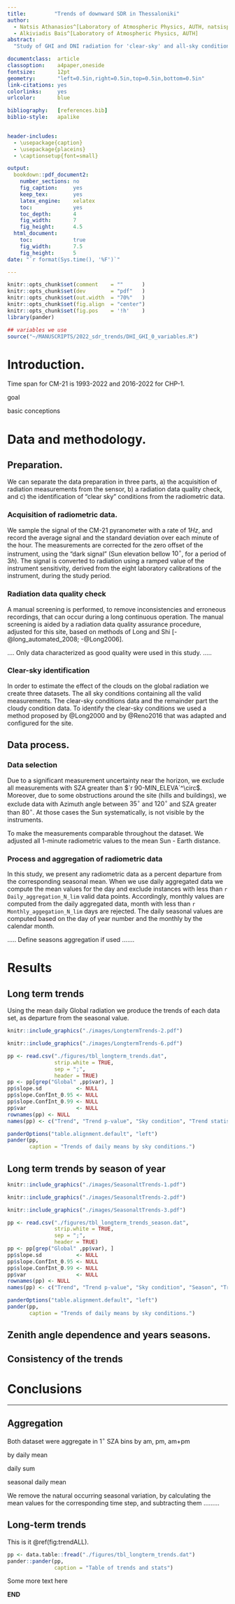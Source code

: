 ```yaml
---
title:         "Trends of downward SDR in Thessaloniki"
author:
  - Natsis Athanasios^[Laboratory of Atmospheric Physics, AUTH, natsisphysicist@gmail.com]
  - Alkiviadis Bais^[Laboratory of Atmospheric Physics, AUTH]
abstract:
  "Study of GHI and DNI radiation for 'clear-sky' and all-sky conditions."

documentclass:  article
classoption:    a4paper,oneside
fontsize:       12pt
geometry:       "left=0.5in,right=0.5in,top=0.5in,bottom=0.5in"
link-citations: yes
colorlinks:     yes
urlcolor:       blue

bibliography:   [references.bib]
biblio-style:   apalike

    
header-includes:
  - \usepackage{caption}
  - \usepackage{placeins}
  - \captionsetup{font=small}

output:
  bookdown::pdf_document2:
    number_sections: no
    fig_caption:     yes
    keep_tex:        yes
    latex_engine:    xelatex
    toc:             yes
    toc_depth:       4
    fig_width:       7
    fig_height:      4.5
  html_document:
    toc:             true
    fig_width:       7.5
    fig_height:      5
date: "`r format(Sys.time(), '%F')`"

---
```




```r
knitr::opts_chunk$set(comment    = ""      )
knitr::opts_chunk$set(dev        = "pdf"   )
knitr::opts_chunk$set(out.width  = "70%"   )
knitr::opts_chunk$set(fig.align  = "center")
knitr::opts_chunk$set(fig.pos    = '!h'    )
library(pander)
```


```r
## variables we use
source("~/MANUSCRIPTS/2022_sdr_trends/DHI_GHI_0_variables.R")
```




# Introduction.

<!-- time span -->
Time span for CM-21 is 1993-2022 and 2016-2022 for CHP-1.

goal

basic conceptions



# Data and methodology.

## Preparation.

We can separate the data preparation in three parts, a) the acquisition of radiation measurements from the sensor, b) a radiation data quality check, and c) the identification of "clear sky" conditions from the radiometric data.

### Acquisition of radiometric data.

<!-- measurement -->
We sample the signal of the CM-21 pyranometer with a rate of $1 {Hz}$, and record the average signal and the standard deviation over each minute of the hour.
<!-- dark correction -->
The measurements are corrected for the zero offset of the instrument, using the "dark signal" (Sun elevation bellow $10^\circ$, for a period of $3 h$).
<!-- physical quantities -->
The signal is converted to radiation using a ramped value of the instrument sensitivity, derived from the eight laboratory calibrations of the instrument, during the study period.

### Radiation data quality check

<!-- screening -->
A manual screening is performed, to remove inconsistencies and erroneous recordings, that can occur during a long continuous operation.
<!-- Quality assurance -->
The manual screening is aided by a radiation data quality assurance procedure, adjusted for this site, based on methods of Long and Shi\ [-@long_automated_2008; -@Long2006]. 

....
Only data characterized as good quality were used in this study.
.....

### Clear-sky identification

In order to estimate the effect of the clouds on the global radiation we create three datasets. 
The all sky conditions containing all the valid measurements. 
The clear-sky conditions data and the remainder part the cloudy condition data. 
To identify the clear-sky conditions we used a method proposed by @Long2000 and by @Reno2016 that was adapted and configured for the site.


## Data process.


### Data selection 

Due to a significant measurement uncertainty near the horizon, we exclude
all measurements with SZA greater than $`r 90-MIN_ELEVA`^\circ$. 
Moreover, due to some obstructions around the site (hills and buildings), we exclude data with Azimuth angle between 
$35^\circ$ and $120^\circ$ and SZA greater than $80^\circ$.
At those cases the Sun systematically, is not visible by the instruments.

To make the measurements comparable throughout the dataset. 
<!-- 1au -->
We adjusted all 1-minute radiometric values to the mean Sun - Earth distance.
<!-- TSI -->
<!-- And, we made all measurements relative to the TSI at 1au, in order to compensate for the Suns intensity variability, using a homogenized timeseries of satellite TSI observations. As a result, we processed all radiation data as a fraction of Suns TSI. -->


### Process and aggregation of radiometric data

In this study, we present any radiometric data as a percent departure from the corresponding seasonal mean.
When we use daily aggregated data we compute the mean values for the day and exclude instances with less than `r Daily_aggregation_N_lim` valid data points.
Accordingly, monthly values are computed from the daily aggregated data, month with less than `r Monthly_aggegation_N_lim` days are rejected. 
The daily seasonal values are computed based on the day of year number and the monthly by the calendar month.

<!-- Seasonal -->
..... Define seasons aggregation if used .......



# Results

## Long term trends

\FloatBarrier

Using the mean daily Global radiation we produce the trends of each data set, as departure from the seasonal value.

```r
knitr::include_graphics("./images/LongtermTrends-2.pdf")
```


<!-- ```{r trendCLEAR, echo=F, fig.cap="Daily Global radiation seasonal anomaly and long term trend, for clear sky conditions."} -->
<!-- knitr::include_graphics("./images/LongtermTrends-4.pdf") -->
<!-- ``` -->


```r
knitr::include_graphics("./images/LongtermTrends-6.pdf")
```


\footnotesize
```r
pp <- read.csv("./figures/tbl_longterm_trends.dat",
               strip.white = TRUE,
               sep = ";",
               header = TRUE)
pp <- pp[grep("Global" ,pp$var), ]
pp$slope.sd           <- NULL
pp$slope.ConfInt_0.95 <- NULL
pp$slope.ConfInt_0.99 <- NULL
pp$var                <- NULL
rownames(pp) <- NULL
names(pp) <- c("Trend", "Trend p-value", "Sky condition", "Trend statistical significance")

panderOptions("table.alignment.default", "left")
pander(pp,
       caption = "Trends of daily means by sky conditions.")
```
\normalsize




## Long term trends by season of year

\FloatBarrier

```r
knitr::include_graphics("./images/SeasonaltTrends-1.pdf")
```

```r
knitr::include_graphics("./images/SeasonaltTrends-2.pdf")
```

```r
knitr::include_graphics("./images/SeasonaltTrends-3.pdf")
```




\footnotesize
```r
pp <- read.csv("./figures/tbl_longterm_trends_season.dat",
               strip.white = TRUE,
               sep = ";",
               header = TRUE)
pp <- pp[grep("Global" ,pp$var), ]
pp$slope.sd           <- NULL
pp$slope.ConfInt_0.95 <- NULL
pp$slope.ConfInt_0.99 <- NULL
pp$var                <- NULL
rownames(pp) <- NULL
names(pp) <- c("Trend", "Trend p-value", "Sky condition", "Season", "Trend statistical sign.")

panderOptions("table.alignment.default", "left")
pander(pp,
       caption = "Trends of daily means by sky conditions.")
```
\normalsize





## Zenith angle dependence and years seasons.

\FloatBarrier




## Consistency of the trends

\FloatBarrier






# Conclusions



---------------------------




## Aggregation 

Both dataset were aggregate in $1^\circ$ SZA bins by am, pm, am+pm

by daily mean 

daily sum

seasonal daily mean

<!-- Deseasonalization -->
We remove the natural occurring seasonal variation, by calculating the mean
values for the corresponding time step, and subtracting them .........



## Long-term trends


This is it \@ref(fig:trendALL).


\FloatBarrier


<!--\tiny -->
```r
pp <- data.table::fread("./figures/tbl_longterm_trends.dat")
pander::pander(pp,
               caption = "Table of trends and stats")
```
<!--\normalsize-->


Some more text here


**END**

